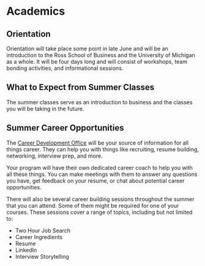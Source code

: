 # Academics {#academics}

## Orientation

Orientation will take place some point in late June and will be an introduction to the Ross School of Business and the University of Michigan as a whole. It will be four days long and will consist of workshops, team bonding activities, and informational sessions.

## What to Expect from Summer Classes

The summer classes serve as an introduction to business and the classes you will be taking in the future.

## Summer Career Opportunities

The [Career Development Office](https://sites.google.com/umich.edu/cdo-specialtymasters/home) will be your source of information for all things career. They can help you with things like recruiting, resume building, networking, interview prep, and more.

Your program will have their own dedicated career coach to help you with all these things. You can make meetings with them to answer any questions you have, get feedback on your resume, or chat about potential career opportunities. 

There will also be several career building sessions throughout the summer that you can attend. Some of them might be required for one of your courses. These sessions cover a range of topics, including but not limited to:

* Two Hour Job Search
* Career Ingredients
* Resume
* LinkedIn
* Interview Storytelling